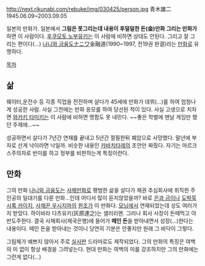 http://next.rikunabi.com/rebuke/img/030425/person.jpg
青木雄二 1945.06.09~2003.09.05

일본의 만화가. 일본에서 '''그림은 못그리는데 내용이 후덜덜한 돈(金)만화 그리는 만화가'''하면 이 사람이다. [[후쿠모토 노부유키]]는 이 사람에 비하면 상대도 안된다. 그리고 잘 그리는 편이다(...) [[나니와 금융도]]ナニワ金融道(1990~1997, 전19권 완결)라는 [[만화]]로 유명하다. 

[[목차]]
== 삶 ==
웨이터,운전수 등 각종 직업을 전전하며 살다가 45세에 만화가 데뷔(...)를 하여 엄청나게 성공한 사람. 사실 그전에는 만화 응모를 하여 당선된 적이 있다. 사실 고생으로 치자면 [[와카키 타미키]]는 이 사람에 비하면 명함도 못 내민다. ~~좋은 학벌에 맨날 게임만 했던 주제에...~~

성공하면서 살다가 7년간 연재를 끝내고 5년간 절필한뒤 폐암으로 사망했다. 말년에 부자로 산게 낙이라면 낙일까. 비슷한 내용인 [[카바치타레]]의 초안만 짜줬다. 자기는  마르크스주의자로 반미를 하고 정부를 비판하는게 특징이란다. 
== 만화 ==
그의 만화 [[나니와 금융도]]는 [[사채]]만화로 평범한 삶을 살다가 채권 추심회사에 취직한 주인공의 일대기를 다룬 만화...인데 어디서 많이 듣지않았을까? 바로 [[은과 금]]이나 [[도박묵시록 카이지]], [[사채꾼 우시지마]]의 [[원조]]가 이 만화다. [[모닝]]에서 연재되었는데 상도 여러가지 받았다. 하이바라 다츠유키(灰原達之)는 샐러리맨. 그러나 회사 사장이 돈떼먹고 야반도주한다. 결국 사채회사(제국은행)에 들어가 '''떼인 돈'''을 받아내면서 성장(...)한다는 내용이다. 떼인 돈을 받아내는 것이니 당연히 기분은 안좋지만 원래 그 바닥이 그렇다.

그림체가 예쁘지 않아서 주로 [[실사판]] 드라마로도 제작되었다. 그의 만화의 특징은 여백의 미 없이 항상 배경을 그려넣는다. 현대 만화는 여백의 미를 강조하지만 그의 만화에는 그런게 없다(...)
